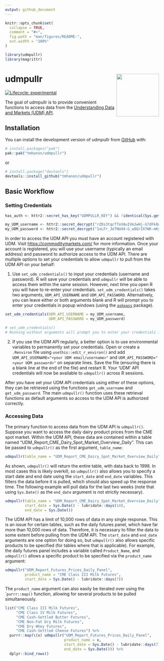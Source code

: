 ```yaml
---
output: github_document
---
```


<!-- README.md is generated from README.Rmd. Please edit that file -->

```r
knitr::opts_chunk$set(
  collapse = TRUE,
  comment = "#>",
  fig.path = "man/figures/README-",
  out.width = "100%"
)

library(udmpullr)
library(magrittr)
```

# udmpullr <img src="man/figures/logo.png" align="right" height="139" alt="" />

<!-- badges: start -->

[![Lifecycle: experimental](https://img.shields.io/badge/lifecycle-experimental-orange.svg)](https://lifecycle.r-lib.org/articles/stages.html#experimental)
<!-- badges: end -->

The goal of udmpullr is to provide convenient functions to access data from the [Understanding Data and Markets (UDM) API](https://commoditymarkets.com/).

## Installation

You can install the development version of udmpullr from [GitHub](https://github.com/) with:

``` r
# install.packages("pak")
pak::pak("tmhanon/udmpullr")
```

or

``` r
# install.package("devtools")
devtools::install_github("tmhanon/udmpullr")
```

## Basic Workflow

### Setting Credentials

```r
has_auth <- httr2::secret_has_key("UDMPULLR_KEY") && !identical(Sys.getenv("GITHUB_WORKFLOW"), "R_CMD-check")

my_UDM_username <- httr2::secret_decrypt("rZDs3tqcTToVAuIVmJwHj-G7dFk8u2odlrmYpF0Uh1r-oc2_zQY", "UDMPULLR_KEY")
my_UDM_password <- httr2::secret_decrypt("1oLFr_3eTNUd4-G_w8QrIX7WK-mKyD4q--KIyyO3", "UDMPULLR_KEY")
```

In order to access the UDM API you must have an account registered with UDM. Visit <https://commoditymarkets.com/> for more information. Once your account is registered, you will use your username (typically an email address) and password to authorize access to the UDM API. There are multiple options to set your credentials to allow `udmpullr` to pull from the UDM API on your behalf:

1.  Use `set_udm_credentials()` to input your credentials (username and password). R will save your credentials and `udmpullr` will be able to access them within the same session. However, next time you open R you will have to re-enter your credentials. `set_udm_credentials()` takes two arguments, `UDM_API_USERNAME` and `UDM_API_PASSWORD`. Alternatively, you can leave either or both arguments blank and R will prompt you to enter your credentials in popup windows (using the [`askpass`](https://github.com/r-lib/askpass) package).

```r
set_udm_credentials(UDM_API_USERNAME = my_UDM_username,
                    UDM_API_PASSWORD = my_UDM_password)

# set_udm_credentials()
# Running without arguments will prompt you to enter your credentials in a popup window.
```

2.  If you use the UDM API regularly, a better option is to use environmental variables to permanently set your credentials. Open or create a `.Renviron` file using `usethis::edit_r_environ()` and add `UDM_API_USERNAME="<your UDM email/username>"` and `UDM_API_PASSWORD="<your UDM password>"` on separate lines. Save the file (ensuring there is a blank line at the end of the file) and restart R. Your 'UDM' API credentials will now be available to `udmpullr()` across R sessions.

After you have set your UDM API credentials using either of these options, they can be retrieved using the functions `get_udm_username` and `get_udm_password`. The main `udmpullr()` function uses these retrieval functions as default arguments so access to the UDM API is authorized correctly.

### Accessing Data 

The primary function to access data from the UDM API is `udmpullr()`. Suppose you want to access the daily dairy product prices from the CME spot market. Within the UDM API, these data are contained within a table named "UDM_Report_CME_Dairy_Spot_Market_Overview_Daily". This can be passed to `udmpullr()` as the first argument, `table_name`:

```r
udmpullr(table_name = "UDM_Report_CME_Dairy_Spot_Market_Overview_Daily")
```

As shown, `udmpullr()` will return the entire table, with data back to 1998. In most cases this is likely overkill, so `udmpullr()` also allows you to specify a start date and end date using the `start_date` and `end_date` variables. This filters the data before it is pulled, which should also speed up the response time. The following example will pull data for the last two weeks (note that using `Sys.Date()` as the `end_date` argument is not strictly necessary).

```r
udmpullr(table_name = "UDM_Report_CME_Dairy_Spot_Market_Overview_Daily",
         start_date = Sys.Date() - lubridate::days(14),
         end_date = Sys.Date())
```

The UDM API has a limit of 10,000 rows of data in any single response. This is an issue for certain tables, such as the daily futures panel, which have far more than 10,000 rows of data. Therefore, it is necessary to filter the data to some extent before pulling from the UDM API. The `start_date` and `end_date` arguments are one option for doing so, but `udmpullr()` also allows specific products to be specified (for tables where that is applicable). For example, the daily futures panel includes a variable called `Product_Name`, and `udmpullr()` allows a specific product to be specified via the `product_name` argument:

```r
udmpullr("UDM_Report_Futures_Prices_Daily_Panel",
         product_name = "CME Class III Milk Futures",
         start_date = Sys.Date() - lubridate::days(7))
```

The `product_name` argument can also easily be iterated over using the ``purrr::map()` function, allowing for several products to be pulled simultaneously.

```r
list("CME Class III Milk Futures",
     "CME Class IV Milk Futures",
     "CME Cash-Settled Butter Futures",
     "CME Non-Fat Dry Milk Futures",
     "CME Dry Whey Futures",
     "CME Cash-Settled Cheese Futures") %>%
  purrr::map(\(x) udmpullr("UDM_Report_Futures_Prices_Daily_Panel",
                           product_name = x,
                           start_date = Sys.Date() - lubridate::days(7),
                           end_date = Sys.Date())) %>%
  dplyr::bind_rows()
```

